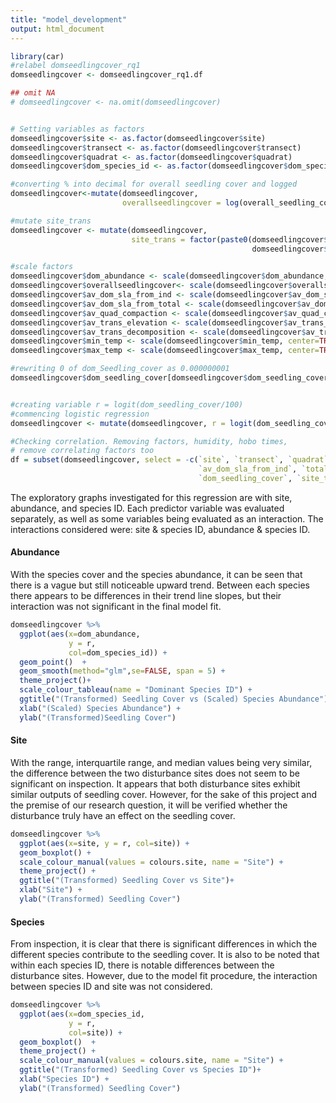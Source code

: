 ```yaml
---
title: "model_development"
output: html_document
---
```



``` r
library(car)
#relabel domseedlingcover_rq1
domseedlingcover <- domseedlingcover_rq1.df

## omit NA
# domseedlingcover <- na.omit(domseedlingcover)


# Setting variables as factors
domseedlingcover$site <- as.factor(domseedlingcover$site)
domseedlingcover$transect <- as.factor(domseedlingcover$transect)
domseedlingcover$quadrat <- as.factor(domseedlingcover$quadrat)
domseedlingcover$dom_species_id <- as.factor(domseedlingcover$dom_species_id)

#converting % into decimal for overall seedling cover and logged
domseedlingcover<-mutate(domseedlingcover,
                         overallseedlingcover = log(overall_seedling_cover/100))

#mutate site_trans
domseedlingcover <- mutate(domseedlingcover,
                           site_trans = factor(paste0(domseedlingcover$site,
                                                      domseedlingcover$transect)))

#scale factors
domseedlingcover$dom_abundance <- scale(domseedlingcover$dom_abundance, center=TRUE, scale=TRUE)
domseedlingcover$overallseedlingcover<- scale(domseedlingcover$overallseedlingcover, center=TRUE, scale=TRUE)
domseedlingcover$av_dom_sla_from_ind <- scale(domseedlingcover$av_dom_sla_from_ind, center=TRUE, scale=TRUE)
domseedlingcover$av_dom_sla_from_total <- scale(domseedlingcover$av_dom_sla_from_total, center  =TRUE, scale=TRUE)
domseedlingcover$av_quad_compaction <- scale(domseedlingcover$av_quad_compaction, center =TRUE, scale=TRUE)
domseedlingcover$av_trans_elevation <- scale(domseedlingcover$av_trans_elevation, center=TRUE, scale=TRUE)
domseedlingcover$av_trans_decomposition <- scale(domseedlingcover$av_trans_decomposition, center = TRUE, scale=TRUE)
domseedlingcover$min_temp <- scale(domseedlingcover$min_temp, center=TRUE, scale=TRUE)
domseedlingcover$max_temp <- scale(domseedlingcover$max_temp, center=TRUE, scale =TRUE)

#rewriting 0 of dom_Seedling_cover as 0.000000001
domseedlingcover$dom_seedling_cover[domseedlingcover$dom_seedling_cover==0] <- 0.000000000001


#creating variable r = logit(dom_seedling_cover/100)
#commencing logistic regression
domseedlingcover <- mutate(domseedlingcover, r = logit(dom_seedling_cover/100))

#Checking correlation. Removing factors, humidity, hobo times, 
# remove correlating factors too
df = subset(domseedlingcover, select = -c(`site`, `transect`, `quadrat`, `dom_species_id`,
                                          `av_dom_sla_from_ind`, `total_dom_leaf_area`,
                                          `dom_seedling_cover`, `site_trans`))

```

The exploratory graphs investigated for this regression are with site, abundance, and species ID. Each predictor variable was evaluated separately, as well as some variables being evaluated as an interaction. The interactions considered were: site & species ID, abundance & species ID. 

#### Abundance
With the species cover and the species abundance, it can be seen that there is a vague but still noticeable upward trend. Between each species there appears to be differences in their trend line slopes, but their interaction was not significant in the final model fit. 

```r
domseedlingcover %>%
  ggplot(aes(x=dom_abundance, 
             y = r,
             col=dom_species_id)) +
  geom_point()  +
  geom_smooth(method="glm",se=FALSE, span = 5) +
  theme_project()+
  scale_colour_tableau(name = "Dominant Species ID") +
  ggtitle("(Transformed) Seedling Cover vs (Scaled) Species Abundance")+
  xlab("(Scaled) Species Abundance") +
  ylab("(Transformed)Seedling Cover")

```

#### Site
With the range, interquartile range, and median values being very similar, the difference between the two disturbance sites does not seem to be significant on inspection. It appears that both disturbance sites exhibit similar outputs of seedling cover. However, for the sake of this project and the premise of our research question, it will be verified whether the disturbance truly have an effect on the seedling cover. 

```r
domseedlingcover %>%
  ggplot(aes(x=site, y = r, col=site)) +
  geom_boxplot() +
  scale_colour_manual(values = colours.site, name = "Site") +
  theme_project() +
  ggtitle("(Transformed) Seedling Cover vs Site")+
  xlab("Site") +
  ylab("(Transformed) Seedling Cover")

```


#### Species
From inspection, it is clear that there is significant differences in which the different species contribute to the seedling cover. It is also to be noted that within each species ID, there is notable differences between the disturbance sites. However, due to the model fit procedure, the interaction between species ID and site was not considered. 

```r
domseedlingcover %>%
  ggplot(aes(x=dom_species_id, 
             y = r,
             col=site)) +
  geom_boxplot()  +
  theme_project() +
  scale_colour_manual(values = colours.site, name = "Site") +
  ggtitle("(Transformed) Seedling Cover vs Species ID")+
  xlab("Species ID") +
  ylab("(Transformed) Seedling Cover")


```




